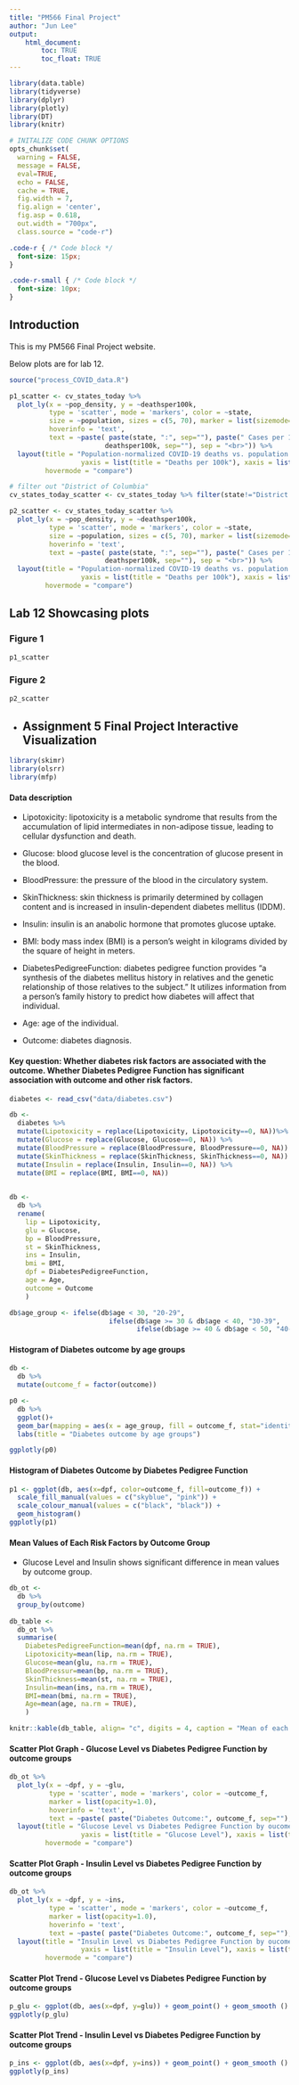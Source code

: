 ```yaml
---
title: "PM566 Final Project"
author: "Jun Lee"
output: 
    html_document:
        toc: TRUE
        toc_float: TRUE
---
```


```r
library(data.table)
library(tidyverse)
library(dplyr)
library(plotly)
library(DT)
library(knitr)

# INITALIZE CODE CHUNK OPTIONS
opts_chunk$set(
  warning = FALSE,
  message = FALSE,
  eval=TRUE,
  echo = FALSE,
  cache = TRUE,
  fig.width = 7, 
  fig.align = 'center',
  fig.asp = 0.618,
  out.width = "700px",
  class.source = "code-r")
```


```css
.code-r { /* Code block */
  font-size: 15px;
}

.code-r-small { /* Code block */
  font-size: 10px;
}
```


## Introduction {.tabset}
This is my PM566 Final Project website.

Below plots are for lab 12.

```r
source("process_COVID_data.R")
```


```r
p1_scatter <- cv_states_today %>% 
  plot_ly(x = ~pop_density, y = ~deathsper100k,
          type = 'scatter', mode = 'markers', color = ~state,
          size = ~population, sizes = c(5, 70), marker = list(sizemode='diameter', opacity=0.5),
          hoverinfo = 'text',
          text = ~paste( paste(state, ":", sep=""), paste(" Cases per 100k: ", per100k, sep="") , paste(" Deaths per 100k: ",
                        deathsper100k, sep=""), sep = "<br>")) %>%
  layout(title = "Population-normalized COVID-19 deaths vs. population density",
                  yaxis = list(title = "Deaths per 100k"), xaxis = list(title = "Population Density"),
         hovermode = "compare")

# filter out "District of Columbia"
cv_states_today_scatter <- cv_states_today %>% filter(state!="District of Columbia")

p2_scatter <- cv_states_today_scatter %>% 
  plot_ly(x = ~pop_density, y = ~deathsper100k,
          type = 'scatter', mode = 'markers', color = ~state,
          size = ~population, sizes = c(5, 70), marker = list(sizemode='diameter', opacity=0.5),
          hoverinfo = 'text',
          text = ~paste( paste(state, ":", sep=""), paste(" Cases per 100k: ", per100k, sep="") , paste(" Deaths per 100k: ",
                        deathsper100k, sep=""), sep = "<br>")) %>%
  layout(title = "Population-normalized COVID-19 deaths vs. population density",
                  yaxis = list(title = "Deaths per 100k"), xaxis = list(title = "Population Density"),
         hovermode = "compare")
```


## Lab 12 Showcasing plots {.tabset}

### Figure 1

```r
p1_scatter
```

### Figure 2

```r
p2_scatter
```

{-}


## Assignment 5 Final Project Interactive Visualization {.tabset}

```r
library(skimr)
library(olsrr)
library(mfp)
```

#### Data description

- Lipotoxicity: lipotoxicity is a metabolic syndrome that results from the accumulation of lipid intermediates in non-adipose tissue, leading to cellular dysfunction and death.

- Glucose: blood glucose level is the concentration of glucose present in the blood.

- BloodPressure: the pressure of the blood in the circulatory system.

- SkinThickness: skin thickness is primarily determined by collagen content and is increased in insulin-dependent diabetes mellitus (IDDM).

- Insulin: insulin is an anabolic hormone that promotes glucose uptake.

- BMI: body mass index (BMI) is a person's weight in kilograms divided by the square of height in meters.

- DiabetesPedigreeFunction: diabetes pedigree function provides “a synthesis of the diabetes mellitus history in relatives and the genetic relationship of those relatives to the subject.” It utilizes information from a person’s family history to predict how diabetes will affect that individual.

- Age: age of the individual.

- Outcome: diabetes diagnosis.


#### Key question: Whether diabetes risk factors are associated with the outcome. Whether Diabetes Pedigree Function has significant association with outcome and other risk factors. 

```r
diabetes <- read_csv("data/diabetes.csv")
```

```r
db <-
  diabetes %>%
  mutate(Lipotoxicity = replace(Lipotoxicity, Lipotoxicity==0, NA))%>%
  mutate(Glucose = replace(Glucose, Glucose==0, NA)) %>%
  mutate(BloodPressure = replace(BloodPressure, BloodPressure==0, NA)) %>%
  mutate(SkinThickness = replace(SkinThickness, SkinThickness==0, NA)) %>%
  mutate(Insulin = replace(Insulin, Insulin==0, NA)) %>%
  mutate(BMI = replace(BMI, BMI==0, NA))
  
```

```r
db <- 
  db %>%
  rename(
    lip = Lipotoxicity,
    glu = Glucose,
    bp = BloodPressure,
    st = SkinThickness,
    ins = Insulin,
    bmi = BMI,
    dpf = DiabetesPedigreeFunction,
    age = Age,
    outcome = Outcome
    )
```


```r
db$age_group <- ifelse(db$age < 30, "20-29", 
                         ifelse(db$age >= 30 & db$age < 40, "30-39",
                                ifelse(db$age >= 40 & db$age < 50, "40-49", "50+")))

```

#### Histogram of Diabetes outcome by age groups

```r
db <-
  db %>%
  mutate(outcome_f = factor(outcome))

p0 <- 
  db %>%
  ggplot()+
  geom_bar(mapping = aes(x = age_group, fill = outcome_f, stat="identity"))+
  labs(title = "Diabetes outcome by age groups")

ggplotly(p0)

```

#### Histogram of Diabetes Outcome by Diabetes Pedigree Function 

```r
p1 <- ggplot(db, aes(x=dpf, color=outcome_f, fill=outcome_f)) +
  scale_fill_manual(values = c("skyblue", "pink")) +
  scale_colour_manual(values = c("black", "black")) +
  geom_histogram()
ggplotly(p1)

```

#### Mean Values of Each Risk Factors by Outcome Group
- Glucose Level and Insulin shows significant difference in mean values by outcome group.

```r
db_ot <- 
  db %>% 
  group_by(outcome)
  
db_table <-
  db_ot %>%
  summarise(
    DiabetesPedigreeFunction=mean(dpf, na.rm = TRUE),
    Lipotoxicity=mean(lip, na.rm = TRUE),
    Glucose=mean(glu, na.rm = TRUE),
    BloodPressur=mean(bp, na.rm = TRUE),
    SkinThickness=mean(st, na.rm = TRUE),
    Insulin=mean(ins, na.rm = TRUE),
    BMI=mean(bmi, na.rm = TRUE),
    Age=mean(age, na.rm = TRUE),
    )

knitr::kable(db_table, align= "c", digits = 4, caption = "Mean of each risk factors by outcome group")
```

#### Scatter Plot Graph - Glucose Level vs Diabetes Pedigree Function by outcome groups

```r
db_ot %>% 
  plot_ly(x = ~dpf, y = ~glu, 
          type = 'scatter', mode = 'markers', color = ~outcome_f,
          marker = list(opacity=1.0),
          hoverinfo = 'text',
          text = ~paste( paste("Diabetes Outcome:", outcome_f, sep=""), paste(" Diabetes Pedigree Function: ", dpf, sep="") , paste(" Glucose Level: ", glu, sep=""), sep = "<br>")) %>%
  layout(title = "Glucose Level vs Diabetes Pedigree Function by oucome",
                  yaxis = list(title = "Glucose Level"), xaxis = list(title = "Diabetes Pedigree Function"),
         hovermode = "compare")
```

#### Scatter Plot Graph - Insulin Level vs Diabetes Pedigree Function by outcome groups

```r
db_ot %>% 
  plot_ly(x = ~dpf, y = ~ins, 
          type = 'scatter', mode = 'markers', color = ~outcome_f,
          marker = list(opacity=1.0),
          hoverinfo = 'text',
          text = ~paste( paste("Diabetes Outcome:", outcome_f, sep=""), paste(" Diabetes Pedigree Function: ", dpf, sep="") , paste(" Insulin Level: ", ins, sep=""), sep = "<br>")) %>%
  layout(title = "Insulin Level vs Diabetes Pedigree Function by oucome",
                  yaxis = list(title = "Insulin Level"), xaxis = list(title = "Diabetes Pedigree Function"),
         hovermode = "compare")
```

#### Scatter Plot Trend - Glucose Level vs Diabetes Pedigree Function by outcome groups

```r
p_glu <- ggplot(db, aes(x=dpf, y=glu)) + geom_point() + geom_smooth () 
ggplotly(p_glu)
```

#### Scatter Plot Trend - Insulin Level vs Diabetes Pedigree Function by outcome groups

```r
p_ins <- ggplot(db, aes(x=dpf, y=ins)) + geom_point() + geom_smooth () 
ggplotly(p_ins)
```

